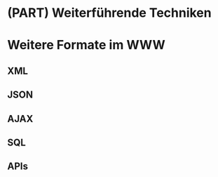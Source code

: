 # (PART) Weiterführende Techniken {-}

# Weitere Formate im WWW {#web}

## XML

## JSON

## AJAX

## SQL

## APIs
